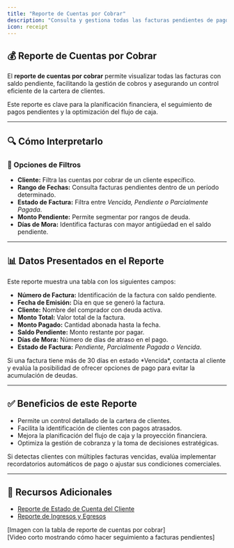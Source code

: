 ```yaml
---
title: "Reporte de Cuentas por Cobrar"
description: "Consulta y gestiona todas las facturas pendientes de pago, permitiendo un control detallado de las cuentas por cobrar de la empresa."
icon: receipt
---
```


## 💰 Reporte de Cuentas por Cobrar  

El **reporte de cuentas por cobrar** permite visualizar todas las facturas con saldo pendiente, facilitando la gestión de cobros y asegurando un control eficiente de la cartera de clientes.  

<Info>
Este reporte es clave para la planificación financiera, el seguimiento de pagos pendientes y la optimización del flujo de caja.
</Info>

---

## 🔍 Cómo Interpretarlo  

### 🔹 Opciones de Filtros  

- **Cliente:** Filtra las cuentas por cobrar de un cliente específico.  
- **Rango de Fechas:** Consulta facturas pendientes dentro de un período determinado.  
- **Estado de Factura:** Filtra entre *Vencida, Pendiente o Parcialmente Pagada*.  
- **Monto Pendiente:** Permite segmentar por rangos de deuda.  
- **Días de Mora:** Identifica facturas con mayor antigüedad en el saldo pendiente.  

---

## 📊 Datos Presentados en el Reporte  

Este reporte muestra una tabla con los siguientes campos:

- **Número de Factura:** Identificación de la factura con saldo pendiente.  
- **Fecha de Emisión:** Día en que se generó la factura.  
- **Cliente:** Nombre del comprador con deuda activa.  
- **Monto Total:** Valor total de la factura.  
- **Monto Pagado:** Cantidad abonada hasta la fecha.  
- **Saldo Pendiente:** Monto restante por pagar.  
- **Días de Mora:** Número de días de atraso en el pago.  
- **Estado de Factura:** *Pendiente, Parcialmente Pagada o Vencida*.  

<Check>
Si una factura tiene más de 30 días en estado *Vencida*, contacta al cliente y evalúa la posibilidad de ofrecer opciones de pago para evitar la acumulación de deudas.
</Check>

---

## ✅ Beneficios de este Reporte  

- Permite un control detallado de la cartera de clientes.  
- Facilita la identificación de clientes con pagos atrasados.  
- Mejora la planificación del flujo de caja y la proyección financiera.  
- Optimiza la gestión de cobranza y la toma de decisiones estratégicas.  

<Tip>
Si detectas clientes con múltiples facturas vencidas, evalúa implementar recordatorios automáticos de pago o ajustar sus condiciones comerciales.
</Tip>

---

## 🔗 Recursos Adicionales  

- [Reporte de Estado de Cuenta del Cliente](https://ayuda.gestoru.com/reportes/reportes-administrativos/estado-cuenta-cliente)  
- [Reporte de Ingresos y Egresos](https://ayuda.gestoru.com/reportes/reportes-administrativos/ingresos-egresos)  

[Imagen con la tabla de reporte de cuentas por cobrar]  
[Video corto mostrando cómo hacer seguimiento a facturas pendientes]  
